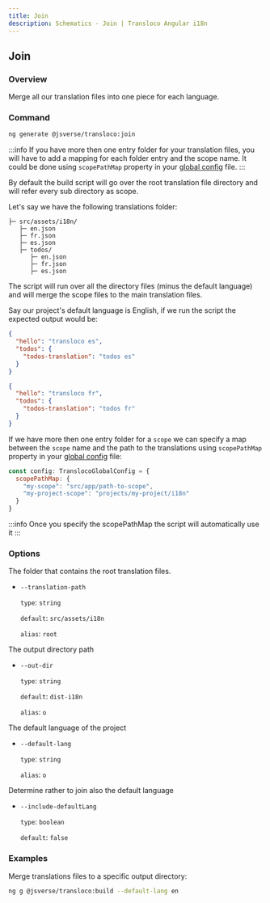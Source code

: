 ```yaml
---
title: Join
description: Schematics - Join | Transloco Angular i18n
---
```


## Join

### Overview

Merge all our translation files into one piece for each language.

### Command

```bash
ng generate @jsverse/transloco:join
```

:::info
If you have more then one entry folder for your translation files, you will have to add a mapping for each folder entry
and the scope name. It could be done using `scopePathMap` property in your [global config](../getting-started/installation#transloco-global-config) file.
:::

By default the build script will go over the root translation file directory and will refer every sub directory as scope.

Let's say we have the following translations folder:

```
├─ src/assets/i18n/
   ├─ en.json
   ├─ fr.json
   ├─ es.json
   ├─ todos/
      ├─ en.json
      ├─ fr.json
      ├─ es.json
```

The script will run over all the directory files (minus the default language) and will merge the scope files to the main translation files.

Say our project's default language is English,  if we run the script the expected output would be:

```json title="dist-i18n/es.json"
{
  "hello": "transloco es",
  "todos": {
    "todos-translation": "todos es"
  }
}
```

```json title="dist-i18n/fr.json"
{
  "hello": "transloco fr",
  "todos": {
    "todos-translation": "todos fr"
  }
}
```

If we have more then one entry folder for a `scope` we can specify a map between the `scope` name and the path to the
translations using `scopePathMap` property in your [global config](../getting-started/installation#transloco-global-config) file:

```js title="transloco.config.ts"
const config: TranslocoGlobalConfig = {
  scopePathMap: {
    "my-scope": "src/app/path-to-scope",
    "my-project-scope": "projects/my-project/i18n"
  }
}
```

:::info
Once you specify the scopePathMap the script will automatically use it
:::

### Options

The folder that contains the root translation files.

- `--translation-path`

  `type`: `string`

  `default`: `src/assets/i18n`

  `alias`: `root`

The output directory path

- `--out-dir`

  `type`: `string`

  `default`: `dist-i18n`

  `alias`: `o`

The default language of the project

- `--default-lang`

  `type`: `string`

  `alias`: `o`

Determine rather to join also the default language

- `--include-defaultLang`

  `type`: `boolean`

  `default`: `false`

### Examples

Merge translations files to a specific output directory:
```bash
ng g @jsverse/transloco:build --default-lang en
```
